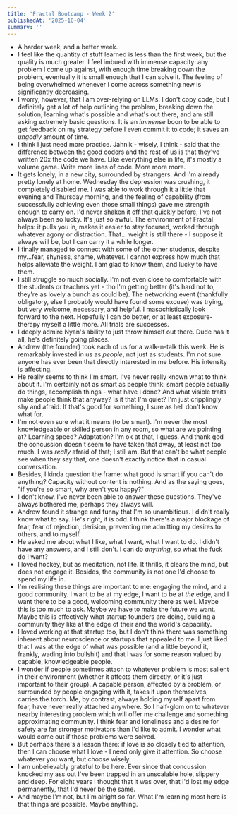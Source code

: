 ```yaml
---
title: 'Fractal Bootcamp - Week 2'
publishedAt: '2025-10-04'
summary: ''
---
```


* A harder week, and a better week.
* I feel like the quantity of stuff learned is less than the first week, but the quality is much greater. I feel imbued with immense capacity: any problem I come up against, with enough time breaking down the problem, eventually it is small enough that I can solve it. The feeling of being overwhelmed whenever I come across something new is significantly decreasing.
* I worry, however, that I am over-relying on LLMs. I don't copy code, but I definitely get a lot of help outlining the problem, breaking down the solution, learning what's possible and what's out there, and am still asking extremely basic questions. It is an _immense_ boon to be able to get feedback on my strategy before I even commit it to code; it saves an _ungodly_ amount of time.
* I think I just need more practice. Jahnik - wisely, I think - said that the difference between the good coders and the rest of us is that they've written 20x the code we have. Like everything else in life, it's mostly a volume game. Write more lines of code. More more more.
* It gets lonely, in a new city, surrounded by strangers. And I'm already pretty lonely at home. Wednesday the depression was crushing, it completely disabled me. I was able to work through it a little that evening and Thursday morning, and the feeling of capability (from successfully achieving even those small things) gave me strength enough to carry on. I'd never shaken it off that quickly before, I've not always been so lucky. It's just so awful. The environment of Fractal helps: it pulls you in, makes it easier to stay focused, worked through whatever agony or distraction. That... weight is still there - I suppose it always will be, but I can carry it a while longer.
* I finally managed to connect with some of the other students, despite my...fear, shyness, shame, whatever. I cannot express how much that helps alleviate the weight. I am glad to know them, and lucky to have them.
* I still struggle so much socially. I'm not even close to comfortable with the students or teachers yet - tho I'm getting better (it's hard not to, they're as lovely a bunch as could be). The networking event (thankfully obligatory, else I probably would have found some excuse) was trying, but very welcome, necessary, and helpful. I masochistically look forward to the next. Hopefully I can do better, or at least exposure-therapy myself a little more. All trials are successes.
* I deeply admire Nyan's ability to just throw himself out there. Dude has it all, he's definitely going places.
* Andrew (the founder) took each of us for a walk-n-talk this week. He is remarkably invested in us as _people_, not just as students. I'm not sure anyone has ever been that directly interested in me before. His intensity is affecting.
* He really seems to think I'm smart. I've never really known what to think about it. I'm certainly not as smart as people think: smart people actually do things, accomplish things - what have I done? And what visible traits make people think that anyway? Is it that I'm quiet? I'm just cripplingly shy and afraid. If that's good for something, I sure as hell don't know what for.
* I'm not even sure what it means (to be smart). I'm never the most knowledgeable or skilled person in any room, so what are we pointing at? Learning speed? Adaptation? I'm ok at that, I guess. And thank god the concussion doesn't seem to have taken that away, at least not too much. I was _really_ afraid of that; I still am. But that can't be what people see when they say that, one doesn't exactly notice that in casual conversation.
* Besides, I kinda question the frame: what good is smart if you can't do anything? Capacity without content is nothing. And as the saying goes, "if you're so smart, why aren't you happy?"
* I don't know. I've never been able to answer these questions. They've always bothered me, perhaps they always will.
* Andrew found it strange and funny that I'm so unambitious. I didn't really know what to say. He's right, it is odd. I think there's a major blockage of fear, fear of rejection, derision, preventing me admitting my desires to others, and to myself. 
* He asked me about what I like, what I want, what I want to do. I didn't have any answers, and I still don't. I can do _anything_, so what the fuck do I want?
* I loved hockey, but as meditation, not life. It thrills, it clears the mind, but does not engage it. Besides, the community is not one I'd choose to spend my life in.
* I'm realising these things are important to me: engaging the mind, and a good community. I want to be at my edge, I want to be at _the_ edge, and I want there to be a good, welcoming community there as well. Maybe this is too much to ask. Maybe we have to make the future we want. Maybe this is effectively what startup founders are doing, building a community they like at the edge of their and the world's capability.
* I loved working at that startup too, but I don't think there was something inherent about neuroscience or startups that appealed to me. I just liked that I was at the edge of what was possible (and a little beyond it, frankly, wading into bullshit) and that I was for some reason valued by capable, knowledgeable people.
* I wonder if people sometimes attach to whatever problem is most salient in their environment (whether it affects them directly, or it's just important to their group). A capable person, affected by a problem, or surrounded by people engaging with it, takes it upon themselves, carries the torch. Me, by contrast, always holding myself apart from fear, have never really attached anywhere. So I half-glom on to whatever nearby interesting problem which will offer me challenge and something approximating community. I think fear and loneliness and a desire for safety are far stronger motivators than I'd like to admit. I wonder what would come out if those problems were solved.
* But perhaps there's a lesson there: if love is so closely tied to attention, then I can choose what I love - I need only give it attention. So choose whatever you want, but choose wisely.
* I am unbelievably grateful to be here. Ever since that concussion knocked my ass out I've been trapped in an unscalable hole, slippery and deep. For eight years I thought that it was over, that I'd lost my edge permanently, that I'd never be the same.
* And maybe I'm not, but I'm alright so far. What I'm learning most here is that things are possible. Maybe anything.